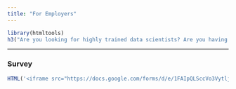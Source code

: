 ```yaml
---
title: "For Employers"
---
```


```r
library(htmltools)
h3("Are you looking for highly trained data scientists? Are you having trouble identifying, attracting, evaluating, and hiring top talent? If you are interested in becoming a hiring partner and hiring remote data workers from our Chromebook Data Science program please complete the survey below.")
```

------

### __Survey__

```r
HTML('<iframe src="https://docs.google.com/forms/d/e/1FAIpQLSccVo3Vytlj5Z3u02APiO_cmVueVe1WDCpxiB_Dpz5Auzwb7A/viewform?embedded=true" width="760" height="1700" frameborder="0" marginheight="0" marginwidth="0">Loading...</iframe>')
```

